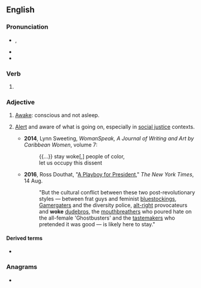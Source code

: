 ==English==

===Pronunciation===
* {{enPR|wōk}}, {{IPA|/wəʊk/|lang=en}}
* {{audio|En-us-woke.ogg|Audio (US)|lang=en}}
* {{rhymes|əʊk|lang=en}}

===Verb===
{{head|en|verb form}}

# {{en-past of|wake}}

===Adjective===
{{en-adj|er}}

# {{lb|en|dialect|AAVE|or|slang}} [[awake|Awake]]: conscious and not asleep.
# {{lb|en|US|Canada|slang}} [[alert|Alert]] and aware of what is going on, especially in [[social justice]] contexts.
#* '''2014''', Lynn Sweeting, ''WomanSpeak, A Journal of Writing and Art by Caribbean Women'', volume 7:
#*: {{...}} stay woke[,] people of color,<br>let us occupy this dissent
#* '''2016''', Ross Douthat, "[http://www.nytimes.com/2016/08/14/opinion/sunday/a-playboy-for-president.html A Playboy for President]," ''The New York Times'', 14 Aug.
#*: "But the cultural conflict between these two post-revolutionary styles — between frat guys and feminist [[bluestocking]]s, [[Gamergater]]s and the diversity police, [[alt-right]] provocateurs and '''woke''' [[dude-bro|dudebros]], the [[mouthbreather]]s who poured hate on the all-female 'Ghostbusters' and the [[tastemaker]]s who pretended it was good — is likely here to stay."

====Derived terms====
* {{l|en|wokeness}}

===Anagrams===
* {{anagrams|en|Ewok}}
